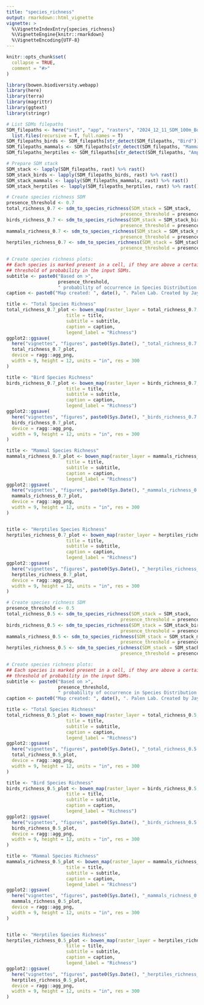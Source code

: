 ```yaml
---
title: "species_richness"
output: rmarkdown::html_vignette
vignette: >
  %\VignetteIndexEntry{species_richness}
  %\VignetteEngine{knitr::rmarkdown}
  %\VignetteEncoding{UTF-8}
---
```


```r
knitr::opts_chunk$set(
  collapse = TRUE,
  comment = "#>"
)
```

```r
library(bowen.biodiversity.webapp)
library(here)
library(terra)
library(magrittr)
library(ggtext)
library(stringr)
```

```r
# List SDMs filepaths
SDM_filepaths <- here("inst", "app", "rasters", "2024_12_11_SDM_100m_Bowen_Island") %>%
  list.files(recursive = T, full.names = T)
SDM_filepaths_birds <- SDM_filepaths[str_detect(SDM_filepaths, "Bird")]
SDM_filepaths_mammals <- SDM_filepaths[str_detect(SDM_filepaths, "Mammal")]
SDM_filepaths_herptiles <- SDM_filepaths[str_detect(SDM_filepaths, "Amphibian|Reptile")]

# Prepare SDM stack
SDM_stack <- lapply(SDM_filepaths, rast) %>% rast()
SDM_stack_birds <- lapply(SDM_filepaths_birds, rast) %>% rast()
SDM_stack_mammals <- lapply(SDM_filepaths_mammals, rast) %>% rast()
SDM_stack_herptiles <- lapply(SDM_filepaths_herptiles, rast) %>% rast()
```

```r
# Create species richness SDM 
presence_threshold <- 0.7
total_richness_0.7 <- sdm_to_species_richness(SDM_stack = SDM_stack,
                                          presence_threshold = presence_threshold)
birds_richness_0.7 <- sdm_to_species_richness(SDM_stack = SDM_stack_birds,
                                          presence_threshold = presence_threshold)
mammals_richness_0.7 <- sdm_to_species_richness(SDM_stack = SDM_stack_mammals,
                                          presence_threshold = presence_threshold)
herptiles_richness_0.7 <- sdm_to_species_richness(SDM_stack = SDM_stack_herptiles,
                                          presence_threshold = presence_threshold)

# Create species richness plots: 
## Each species is marked present in a cell, if they are above a certain 
## threshold of probability in the input SDMs. 
subtitle <- paste0("Based on >", 
                   presence_threshold,
                   " probability of occurrence in Species Distribution Models.")
caption <- paste0("Map created: ", date(), ". Palen Lab. Created by Jay Matsushiba (jmatsush@sfu.ca)")

title <- "Total Species Richness"
total_richness_0.7_plot <- bowen_map(raster_layer = total_richness_0.7,
                      title = title,
                      subtitle = subtitle,
                      caption = caption,
                      legend_label = "Richness")
ggplot2::ggsave(
  here("vignettes", "figures", paste0(Sys.Date(), "_total_richness_0.7.png")),
  total_richness_0.7_plot,
  device = ragg::agg_png,
  width = 9, height = 12, units = "in", res = 300
)

title <- "Bird Species Richness"
birds_richness_0.7_plot <- bowen_map(raster_layer = birds_richness_0.7,
                      title = title,
                      subtitle = subtitle,
                      caption = caption,
                      legend_label = "Richness")
ggplot2::ggsave(
  here("vignettes", "figures", paste0(Sys.Date(), "_birds_richness_0.7.png")),
  birds_richness_0.7_plot,
  device = ragg::agg_png,
  width = 9, height = 12, units = "in", res = 300
)

title <- "Mammal Species Richness"
mammals_richness_0.7_plot <- bowen_map(raster_layer = mammals_richness_0.7,
                      title = title,
                      subtitle = subtitle,
                      caption = caption,
                      legend_label = "Richness")
ggplot2::ggsave(
  here("vignettes", "figures", paste0(Sys.Date(), "_mammals_richness_0.7.png")),
  mammals_richness_0.7_plot,
  device = ragg::agg_png,
  width = 9, height = 12, units = "in", res = 300
)


title <- "Herptiles Species Richness"
herptiles_richness_0.7_plot <- bowen_map(raster_layer = herptiles_richness_0.7,
                      title = title,
                      subtitle = subtitle,
                      caption = caption,
                      legend_label = "Richness")
ggplot2::ggsave(
  here("vignettes", "figures", paste0(Sys.Date(), "_herptiles_richness_0.7.png")),
  herptiles_richness_0.7_plot,
  device = ragg::agg_png,
  width = 9, height = 12, units = "in", res = 300
)
```


```r
# Create species richness SDM 
presence_threshold <- 0.5
total_richness_0.5 <- sdm_to_species_richness(SDM_stack = SDM_stack,
                                          presence_threshold = presence_threshold)
birds_richness_0.5 <- sdm_to_species_richness(SDM_stack = SDM_stack_birds,
                                          presence_threshold = presence_threshold)
mammals_richness_0.5 <- sdm_to_species_richness(SDM_stack = SDM_stack_mammals,
                                          presence_threshold = presence_threshold)
herptiles_richness_0.5 <- sdm_to_species_richness(SDM_stack = SDM_stack_herptiles,
                                          presence_threshold = presence_threshold)

# Create species richness plots: 
## Each species is marked present in a cell, if they are above a certain 
## threshold of probability in the input SDMs. 
subtitle <- paste0("Based on >", 
                   presence_threshold,
                   " probability of occurrence in Species Distribution Models.")
caption <- paste0("Map created: ", date(), ". Palen Lab. Created by Jay Matsushiba (jmatsush@sfu.ca)")

title <- "Total Species Richness"
total_richness_0.5_plot <- bowen_map(raster_layer = total_richness_0.5,
                      title = title,
                      subtitle = subtitle,
                      caption = caption,
                      legend_label = "Richness")
ggplot2::ggsave(
  here("vignettes", "figures", paste0(Sys.Date(), "_total_richness_0.5.png")),
  total_richness_0.5_plot,
  device = ragg::agg_png,
  width = 9, height = 12, units = "in", res = 300
)

title <- "Bird Species Richness"
birds_richness_0.5_plot <- bowen_map(raster_layer = birds_richness_0.5,
                      title = title,
                      subtitle = subtitle,
                      caption = caption,
                      legend_label = "Richness")
ggplot2::ggsave(
  here("vignettes", "figures", paste0(Sys.Date(), "_birds_richness_0.5.png")),
  birds_richness_0.5_plot,
  device = ragg::agg_png,
  width = 9, height = 12, units = "in", res = 300
)

title <- "Mammal Species Richness"
mammals_richness_0.5_plot <- bowen_map(raster_layer = mammals_richness_0.5,
                      title = title,
                      subtitle = subtitle,
                      caption = caption,
                      legend_label = "Richness")
ggplot2::ggsave(
  here("vignettes", "figures", paste0(Sys.Date(), "_mammals_richness_0.5.png")),
  mammals_richness_0.5_plot,
  device = ragg::agg_png,
  width = 9, height = 12, units = "in", res = 300
)


title <- "Herptiles Species Richness"
herptiles_richness_0.5_plot <- bowen_map(raster_layer = herptiles_richness_0.5,
                      title = title,
                      subtitle = subtitle,
                      caption = caption,
                      legend_label = "Richness")
ggplot2::ggsave(
  here("vignettes", "figures", paste0(Sys.Date(), "_herptiles_richness_0.5.png")),
  herptiles_richness_0.5_plot,
  device = ragg::agg_png,
  width = 9, height = 12, units = "in", res = 300
)
```
